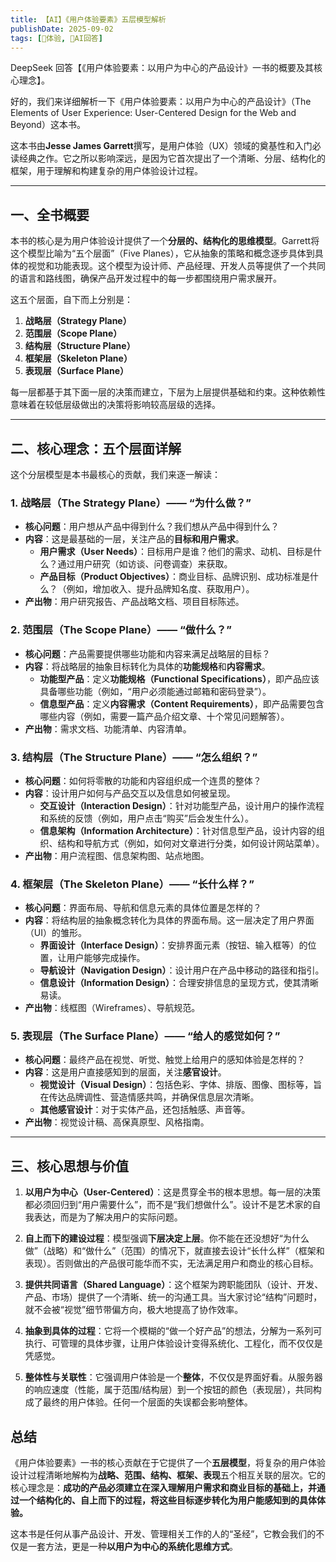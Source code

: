 ```yaml
---
title: 【AI】《用户体验要素》五层模型解析
publishDate: 2025-09-02
tags: [💓体验, 🤖AI回答]
---
```



<Aside type="caution" title="🤖AI警告">DeepSeek 回答【《用户体验要素：以用户为中心的产品设计》一书的概要及其核心理念】。</Aside>

好的，我们来详细解析一下《用户体验要素：以用户为中心的产品设计》（The Elements of User Experience: User-Centered Design for the Web and Beyond）这本书。

这本书由**Jesse James Garrett**撰写，是用户体验（UX）领域的奠基性和入门必读经典之作。它之所以影响深远，是因为它首次提出了一个清晰、分层、结构化的框架，用于理解和构建复杂的用户体验设计过程。

---

## 一、全书概要

本书的核心是为用户体验设计提供了一个**分层的、结构化的思维模型**。Garrett将这个模型比喻为“五个层面”（Five Planes），它从抽象的策略和概念逐步具体到具体的视觉和功能表现。这个模型为设计师、产品经理、开发人员等提供了一个共同的语言和路线图，确保产品开发过程中的每一步都围绕用户需求展开。

这五个层面，自下而上分别是：

1.  **战略层（Strategy Plane）**
2.  **范围层（Scope Plane）**
3.  **结构层（Structure Plane）**
4.  **框架层（Skeleton Plane）**
5.  **表现层（Surface Plane）**

每一层都基于其下面一层的决策而建立，下层为上层提供基础和约束。这种依赖性意味着在较低层级做出的决策将影响较高层级的选择。

---

## 二、核心理念：五个层面详解

这个分层模型是本书最核心的贡献，我们来逐一解读：

### 1. 战略层（The Strategy Plane）—— “为什么做？”
*   **核心问题**：用户想从产品中得到什么？我们想从产品中得到什么？
*   **内容**：这是最基础的一层，关注产品的**目标和用户需求**。
    *   **用户需求（User Needs）**：目标用户是谁？他们的需求、动机、目标是什么？通过用户研究（如访谈、问卷调查）来获取。
    *   **产品目标（Product Objectives）**：商业目标、品牌识别、成功标准是什么？（例如，增加收入、提升品牌知名度、获取用户）。
*   **产出物**：用户研究报告、产品战略文档、项目目标陈述。

### 2. 范围层（The Scope Plane）—— “做什么？”
*   **核心问题**：产品需要提供哪些功能和内容来满足战略层的目标？
*   **内容**：将战略层的抽象目标转化为具体的**功能规格**和**内容需求**。
    *   **功能型产品**：定义**功能规格（Functional Specifications）**，即产品应该具备哪些功能（例如，“用户必须能通过邮箱和密码登录”）。
    *   **信息型产品**：定义**内容需求（Content Requirements）**，即产品需要包含哪些内容（例如，需要一篇产品介绍文章、十个常见问题解答）。
*   **产出物**：需求文档、功能清单、内容清单。

### 3. 结构层（The Structure Plane）—— “怎么组织？”
*   **核心问题**：如何将零散的功能和内容组织成一个连贯的整体？
*   **内容**：设计用户如何与产品交互以及信息如何被呈现。
    *   **交互设计（Interaction Design）**：针对功能型产品，设计用户的操作流程和系统的反馈（例如，用户点击“购买”后会发生什么）。
    *   **信息架构（Information Architecture）**：针对信息型产品，设计内容的组织、结构和导航方式（例如，如何对文章进行分类，如何设计网站菜单）。
*   **产出物**：用户流程图、信息架构图、站点地图。

### 4. 框架层（The Skeleton Plane）—— “长什么样？”
*   **核心问题**：界面布局、导航和信息元素的具体位置是怎样的？
*   **内容**：将结构层的抽象概念转化为具体的界面布局。这一层决定了用户界面（UI）的雏形。
    *   **界面设计（Interface Design）**：安排界面元素（按钮、输入框等）的位置，让用户能够完成操作。
    *   **导航设计（Navigation Design）**：设计用户在产品中移动的路径和指引。
    *   **信息设计（Information Design）**：合理安排信息的呈现方式，使其清晰易读。
*   **产出物**：线框图（Wireframes）、导航规范。

### 5. 表现层（The Surface Plane）—— “给人的感觉如何？”
*   **核心问题**：最终产品在视觉、听觉、触觉上给用户的感知体验是怎样的？
*   **内容**：这是用户直接感知到的层面，关注**感官设计**。
    *   **视觉设计（Visual Design）**：包括色彩、字体、排版、图像、图标等，旨在传达品牌调性、营造情感共鸣，并确保信息层次清晰。
    *   **其他感官设计**：对于实体产品，还包括触感、声音等。
*   **产出物**：视觉设计稿、高保真原型、风格指南。

---

## 三、核心思想与价值

1.  **以用户为中心（User-Centered）**：这是贯穿全书的根本思想。每一层的决策都必须回归到“用户需要什么”，而不是“我们想做什么”。设计不是艺术家的自我表达，而是为了解决用户的实际问题。

2.  **自上而下的建设过程**：模型强调**下层决定上层**。你不能在还没想好“为什么做”（战略）和“做什么”（范围）的情况下，就直接去设计“长什么样”（框架和表现）。否则做出的产品很可能华而不实，无法满足用户和商业的核心目标。

3.  **提供共同语言（Shared Language）**：这个框架为跨职能团队（设计、开发、产品、市场）提供了一个清晰、统一的沟通工具。当大家讨论“结构”问题时，就不会被“视觉”细节带偏方向，极大地提高了协作效率。

4.  **抽象到具体的过程**：它将一个模糊的“做一个好产品”的想法，分解为一系列可执行、可管理的具体步骤，让用户体验设计变得系统化、工程化，而不仅仅是凭感觉。

5.  **整体性与关联性**：它强调用户体验是一个**整体**，不仅仅是界面好看。从服务器的响应速度（性能，属于范围/结构层）到一个按钮的颜色（表现层），共同构成了最终的用户体验。任何一个层面的失误都会影响整体。

## 总结

《用户体验要素》一书的核心贡献在于它提供了一个**五层模型**，将复杂的用户体验设计过程清晰地解构为**战略、范围、结构、框架、表现**五个相互关联的层次。它的核心理念是：**成功的产品必须建立在深入理解用户需求和商业目标的基础上，并通过一个结构化的、自上而下的过程，将这些目标逐步转化为用户能感知到的具体体验。**

这本书是任何从事产品设计、开发、管理相关工作的人的“圣经”，它教会我们的不仅是一套方法，更是一种**以用户为中心的系统化思维方式**。
